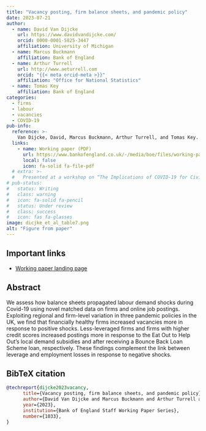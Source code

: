 ```yaml
---
title: "Vacancy posting, firm balance sheets, and pandemic policy"
date: 2023-07-21
author:
  - name: David Van Dijcke
    url: https://www.davidvandijcke.com/
    orcid: 0000-0001-5825-3447
    affiliation: University of Michigan
  - name: Marcus Buckmann
    affiliation: Bank of England
  - name: Arthur Turrell
    url: http://www.aeturrell.com
    orcid: "{{< meta orcid-meta >}}"
    affiliation: "Office for National Statistics"
  - name: Tomas Key
    affiliation: Bank of England
categories:
  - firms
  - labour
  - vacancies
  - COVID-19
pub-info:
  reference: >-
    Van Dijcke, David, Marcus Buckmann, Arthur Turrell, and Tomas Key. "Vacancy Posting, Firm Balance Sheets, and Pandemic Policy Interventions." <i>Bank of England Staff Working Paper Series</i> 1033 (2022).
  links:
    - name: Working paper (PDF)
      url: https://www.bankofengland.co.uk/-/media/boe/files/working-paper/2023/vacancy-posting-firm-balance-sheets-and-pandemic-policy.pdf
      local: false
      icon: fa-solid fa-file-pdf
  # extra: >-
  #   Presented at a workshop on “The Implications of COVID-19 for Civic Spaces: Assessing Data, Patterns and Trends,” Leibniz-Institut Hessische Stiftung Friedens- und Konfliktforschung (HSFK), online, March 2021
# pub-status: 
#   status: Writing
#   class: warning
#   icon: fa-solid fa-pencil
#   status: Under review
#   class: success
#   icon: fas fa-glasses
image: dicjke_et_al_table7.png
alt: "Figure from paper"
---
```


## Important links

- [Working paper landing page](https://www.bankofengland.co.uk/working-paper/2023/vacancy-posting-firm-balance-sheets-and-pandemic-policy)

## Abstract

We assess how balance sheets propagated labour demand shocks during Covid-19 using novel matched data on firms and online job postings. Exploiting regional and firm-level variation in three pandemic policies in the UK, we find that financially healthy firms increased vacancies more in response to positive shocks. Less-leveraged firms and firms with higher credit scores increased postings more in response to the Eat Out to Help Out’s local demand subsidies and after receiving a Bounce Back Loan Scheme loan, respectively. These findings complement the link between leverage and employment losses in response to negative shocks.


## BibTeX citation

```bibtex
@techreport{dijcke2023vacancy,
      title={Vacancy posting, firm balance sheets, and pandemic policy},
      author={David Van Dijcke and Marcus Buckmann and Arthur Turrell and Tomas Key},
      year={2023},
      institution={Bank of England Staff Working Paper Series},
      number={1033},
}
```
